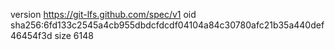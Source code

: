 version https://git-lfs.github.com/spec/v1
oid sha256:6fd133c2545a4cb955dbdcfdcdf04104a84c30780afc21b35a440def46454f3d
size 6148
